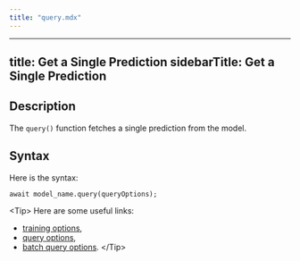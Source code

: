 ```yaml
---
title: "query.mdx"
---
```


---
title: Get a Single Prediction
sidebarTitle: Get a Single Prediction
---

## Description

The `query()` function fetches a single prediction from the model.

## Syntax

Here is the syntax:

```
await model_name.query(queryOptions);
```

&lt;Tip&gt;
Here are some useful links:
- [training options](https://mindsdb.github.io/mindsdb-js-sdk/interfaces/models_trainingOptions.TrainingOptions.html),
- [query options](https://mindsdb.github.io/mindsdb-js-sdk/interfaces/models_queryOptions.QueryOptions.html),
- [batch query options](https://mindsdb.github.io/mindsdb-js-sdk/interfaces/models_queryOptions.BatchQueryOptions.html).
&lt;/Tip&gt;
